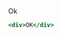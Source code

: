 <!-- // import Snack from './snack/index.md';

// <Snack /> -->

<!-- {/* <View style={{ backgroundColor: 'red' }}>Hey</View> */} -->


<Avatar>Ok</Avatar>

```jsx live
<div>OK</div>
```

